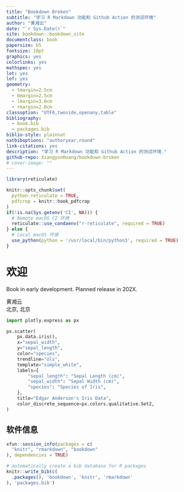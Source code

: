 ```yaml
--- 
title: "Bookdown Broken"
subtitle: "学习 R Markdown 功能和 Github Action 的测试环境"
author: "黄湘云"
date: "`r Sys.Date()`"
site: bookdown::bookdown_site
documentclass: book
papersize: b5
fontsize: 10pt
graphics: yes
colorlinks: yes
mathspec: yes
lot: yes
lof: yes
geometry:
  - tmargin=2.5cm
  - bmargin=2.5cm
  - lmargin=3.0cm
  - rmargin=2.0cm
classoption: "UTF8,twoside,openany,table"
bibliography: 
  - book.bib
  - packages.bib
biblio-style: plainnat
natbiboptions: "authoryear,round"
link-citations: yes
description: "学习 R Markdown 功能和 Github Action 的测试环境."
github-repo: XiangyunHuang/bookdown-broken
# cover-image: ""
---
```


\mainmatter

```r
library(reticulate)

knitr::opts_chunk$set(
  python.reticulate = TRUE,
  pdfcrop = knitr::hook_pdfcrop
)
if(!is.na(Sys.getenv('CI', NA))) {
  # Remote macOS CI 环境
  reticulate::use_condaenv("r-reticulate", required = TRUE)
} else {
  # Local macOS 环境
  use_python(python = '/usr/local/bin/python3', required = TRUE)
}
```

# 欢迎 {#welcome .unnumbered}
\chaptermark{欢迎}

::: {.rmdwarn data-latex="{警告}"}
Book in early development. Planned release in 202X. 
:::

::: {.flushright data-latex=""}
黄湘云  
北京, 北京
:::

```python
import plotly.express as px

px.scatter(
    px.data.iris(),
    x="sepal_width",
    y="sepal_length",
    color="species",
    trendline="ols",
    template="simple_white",
    labels={
        "sepal_length": "Sepal Length (cm)",
        "sepal_width": "Sepal Width (cm)",
        "species": "Species of Iris",
    },
    title="Edgar Anderson's Iris Data",
    color_discrete_sequence=px.colors.qualitative.Set2,
)
```

## 软件信息 {#session .unnumbered}
\index{xfun}

```r
xfun::session_info(packages = c(
  "knitr", "rmarkdown", "bookdown"
), dependencies = TRUE)
```


```r
# automatically create a bib database for R packages
knitr::write_bib(c(
  .packages(), 'bookdown', 'knitr', 'rmarkdown'
), 'packages.bib')
```
